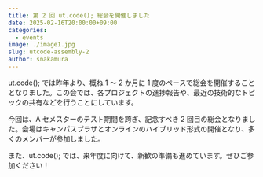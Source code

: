 ```yaml
---
title: 第 2 回 ut.code(); 総会を開催しました
date: 2025-02-16T20:00:00+09:00
categories:
  - events
image: ./image1.jpg
slug: utcode-assembly-2
author: snakamura
---
```


ut.code(); では昨年より、概ね 1 〜 2 か月に 1 度のペースで総会を開催することとなりました。この会では、各プロジェクトの進捗報告や、最近の技術的なトピックの共有などを行うことにしています。

今回は、A セメスターのテスト期間を跨ぎ、記念すべき 2 回目の総会となりました。会場はキャンパスプラザとオンラインのハイブリッド形式の開催となり、多くのメンバーが参加しました。

また、ut.code(); では、来年度に向けて、新歓の準備も進めています。ぜひご参加ください！
